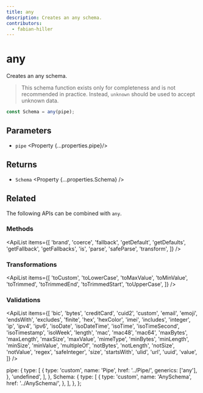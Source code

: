 ```yaml
---
title: any
description: Creates an any schema.
contributors:
  - fabian-hiller
---
```



# any

Creates an any schema.

> This schema function exists only for completeness and is not recommended in practice. Instead, <Link href="../unknown/">`unknown`</Link> should be used to accept unknown data.

```ts
const Schema = any(pipe);
```

## Parameters

- `pipe` <Property {...properties.pipe}/>

## Returns

- `Schema` <Property {...properties.Schema} />

## Related

The following APIs can be combined with `any`.

### Methods

<ApiList
  items={[
    'brand',
    'coerce',
    'fallback',
    'getDefault',
    'getDefaults',
    'getFallback',
    'getFallbacks',
    'is',
    'parse',
    'safeParse',
    'transform',
  ]}
/>

### Transformations

<ApiList
  items={[
    'toCustom',
    'toLowerCase',
    'toMaxValue',
    'toMinValue',
    'toTrimmed',
    'toTrimmedEnd',
    'toTrimmedStart',
    'toUpperCase',
  ]}
/>

### Validations

<ApiList
  items={[
    'bic',
    'bytes',
    'creditCard',
    'cuid2',
    'custom',
    'email',
    'emoji',
    'endsWith',
    'excludes',
    'finite',
    'hex',
    'hexColor',
    'imei',
    'includes',
    'integer',
    'ip',
    'ipv4',
    'ipv6',
    'isoDate',
    'isoDateTime',
    'isoTime',
    'isoTimeSecond',
    'isoTimestamp',
    'isoWeek',
    'length',
    'mac',
    'mac48',
    'mac64',
    'maxBytes',
    'maxLength',
    'maxSize',
    'maxValue',
    'mimeType',
    'minBytes',
    'minLength',
    'minSize',
    'minValue',
    'multipleOf',
    'notBytes',
    'notLength',
    'notSize',
    'notValue',
    'regex',
    'safeInteger',
    'size',
    'startsWith',
    'ulid',
    'url',
    'uuid',
    'value',
  ]}
/>

  pipe: {
    type: [
      {
        type: 'custom',
        name: 'Pipe',
        href: '../Pipe/',
        generics: ['any'],
      },
      'undefined',
    ],
  },
  Schema: {
    type: [
      {
        type: 'custom',
        name: 'AnySchema',
        href: '../AnySchema/',
      },
    ],
  },
};
